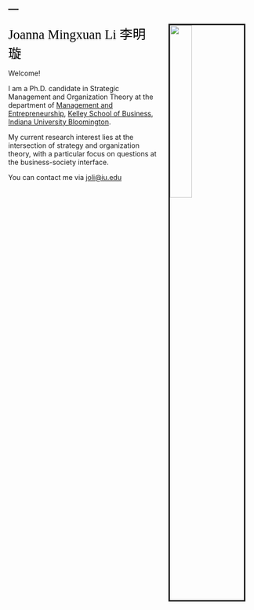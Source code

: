 ---
---
<link href="site_libs/fontawesome-free-6.0.0-beta3-web/css/all.css" rel="stylesheet">

<img src="images/AtOSU.JPG" style="width:30%; border:3px solid; margin-left: 20px; margin-right: 20px" align="right">

<span style="color:Black; font-size: 20pt; font-family:'Lucida Sans'" >Joanna Mingxuan Li </span>    <span style="color:Black; font-size: 20pt; font-family:'SimYou'" >李明璇</span>


Welcome!

I am a Ph.D. candidate in Strategic Management and Organization Theory at the department of [Management and Entrepreneurship](https://kelley.iu.edu/faculty-research/departments/management-entrepreneurship/index.html), [Kelley School of Business](https://kelley.iu.edu/), [Indiana University Bloomington](https://indiana.edu/).


My current research interest lies at the intersection of strategy and organization theory, with a particular focus on questions at the business-society interface. 

You can contact me via [joli@iu.edu](joli@iu.edu)<br>


